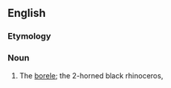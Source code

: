 ==English==

===Etymology===
{{rfe|lang=en}}

===Noun===
{{en-noun|-}}

# {{lb|en|zoology}} The [[borele]]; the 2-horned black rhinoceros, {{taxlink|Diceros bicornis|species|noshow=1}}